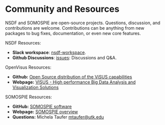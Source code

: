 # Community and Resources


NSDF and SOMOSPIE are open-source projects. Questions, discussion, and contributions are welcome. Contributions can be anything from new packages to bug fixes, documentation, or even new core features.

NSDF Resources:

- **Slack workspace**: [nsdf-workspace](https://nsdf-workspace.slack.com/).
- **Github Discussions**: [issues](https://github.com/nsdf-fabric/catalog-comparison-tool/issues): Discussions and Q&A.

<!-- - **Twitter**: [@FabricNsdf](https://twitter.com/FabricNsdf) -->

OpenVisus Resources:

- **Github:** [Open Source distribution of the ViSUS capabilities](https://github.com/sci-visus/openvisus)
- **Webpage:** [VISUS - High performance Big Data Analysis and Visualization Solutions](https://visus.org/)

SOMOSPIE Resources:

- **GitHub:** [SOMOSPIE software](https://github.com/TauferLab/SOMOSPIE)
- **Webpage:** [SOMOSPIE overview](https://globalcomputing.group/somospie)
- **Questions:** Michela Taufer [mtaufer@utk.edu](email:mtaufer@utk.edu)
